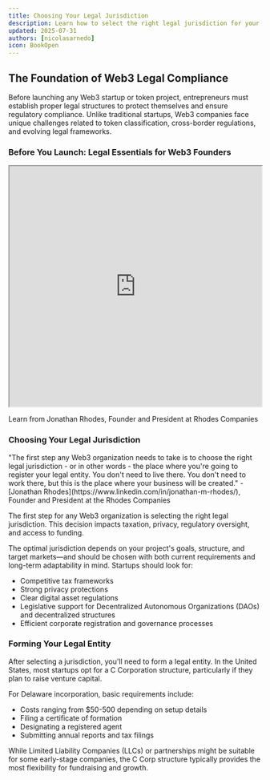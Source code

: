 ```yaml
---
title: Choosing Your Legal Jurisdiction
description: Learn how to select the right legal jurisdiction for your Web3 startup
updated: 2025-07-31
authors: [nicolasarnedo]
icon: BookOpen
---
```


## The Foundation of Web3 Legal Compliance
Before launching any Web3 startup or token project, entrepreneurs must establish proper legal structures to protect themselves and ensure regulatory compliance. Unlike traditional startups, Web3 companies face unique challenges related to token classification, cross-border regulations, and evolving legal frameworks.

### Before You Launch: Legal Essentials for Web3 Founders

<div style={{ margin: '2rem 0' }}>
  <iframe 
    src="https://drive.google.com/file/d/1ehfiBlO13_3HehY8gsw1FPbYHIKZwAJ8/preview" 
    width="100%" 
    height="480" 
    allow="autoplay"
    style={{ border: 'none', borderRadius: '8px' }}
  ></iframe>
  <p style={{ textAlign: 'center', marginTop: '1rem', fontSize: '0.95rem', color: '#666' }}>
    Learn from Jonathan Rhodes, Founder and President at Rhodes Companies
  </p>
</div> 

### Choosing Your Legal Jurisdiction

<Callout type="quote">
<div style={{ fontSize: '1.1rem'}}>
<span style={{ fontWeight: 'bold' }}>"The first step any Web3 organization needs to take is to choose the right legal jurisdiction -  or in other words - the place where you're going to register your legal entity. You don't need to live there. You don't need to work there, but this is the place where your business will be created."</span> - [Jonathan Rhodes](https://www.linkedin.com/in/jonathan-m-rhodes/), Founder and President at the Rhodes Companies
</div>
</Callout>

The first step for any Web3 organization is selecting the right legal jurisdiction. This decision impacts taxation, privacy, regulatory oversight, and access to funding.

The optimal jurisdiction depends on your project's goals, structure, and target markets—and should be chosen with both current requirements and long-term adaptability in mind. Startups should look for:

- Competitive tax frameworks
- Strong privacy protections
- Clear digital asset regulations
- Legislative support for Decentralized Autonomous Organizations (DAOs) and decentralized structures
- Efficient corporate registration and governance processes

### Forming Your Legal Entity
After selecting a jurisdiction, you'll need to form a legal entity. In the United States, most startups opt for a C Corporation structure, particularly if they plan to raise venture capital.

For Delaware incorporation, basic requirements include:
- Costs ranging from $50-500 depending on setup details
- Filing a certificate of formation
- Designating a registered agent
- Submitting annual reports and tax filings

While Limited Liability Companies (LLCs) or partnerships might be suitable for some early-stage companies, the C Corp structure typically provides the most flexibility for fundraising and growth.

